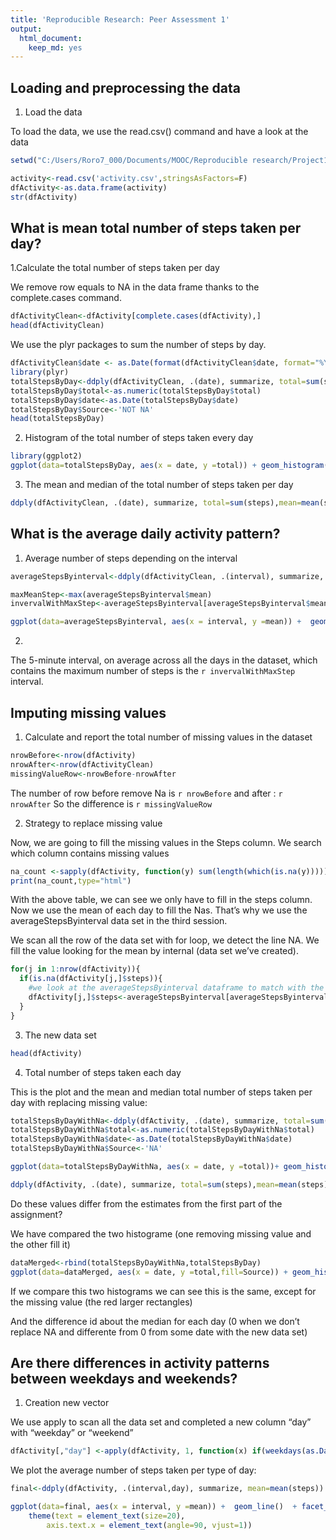 ```yaml
---
title: 'Reproducible Research: Peer Assessment 1'
output:
  html_document:
    keep_md: yes
---
```


## Loading and preprocessing the data

1. Load the data

To load the data, we use the read.csv() command and have a look at the data

```r
setwd("C:/Users/Roro7_000/Documents/MOOC/Reproducible research/Project1/RepData_PeerAssessment1/activity")

activity<-read.csv('activity.csv',stringsAsFactors=F)
dfActivity<-as.data.frame(activity)
str(dfActivity)
```


## What is mean total number of steps taken per day?

1.Calculate the total number of steps taken per day

We remove row equals to NA in the data frame thanks to the complete.cases command.

```r
dfActivityClean<-dfActivity[complete.cases(dfActivity),]
head(dfActivityClean)
```

We use the plyr packages to sum the number of steps by day.
```r

dfActivityClean$date <- as.Date(format(dfActivityClean$date, format="%Y-%m-%d"))
library(plyr)
totalStepsByDay<-ddply(dfActivityClean, .(date), summarize, total=sum(steps))
totalStepsByDay$total<-as.numeric(totalStepsByDay$total)
totalStepsByDay$date<-as.Date(totalStepsByDay$date)
totalStepsByDay$Source<-'NOT NA'
head(totalStepsByDay)
```

2. Histogram of the total number of steps taken every day

```r
library(ggplot2)
ggplot(data=totalStepsByDay, aes(x = date, y =total)) + geom_histogram(stat = "identity",, fill="#D55E00",colour="#0072B2") + theme(text = element_text(size=20))+ ggtitle("Number total of steps by day")
```

3.  The mean and median of the total number of steps taken per day

```r
ddply(dfActivityClean, .(date), summarize, total=sum(steps),mean=mean(steps),median=median(steps))
```


## What is the average daily activity pattern?

1. Average number of steps depending on the interval
```r
averageStepsByinterval<-ddply(dfActivityClean, .(interval), summarize, mean=mean(steps))

maxMeanStep<-max(averageStepsByinterval$mean)
invervalWithMaxStep<-averageStepsByinterval[averageStepsByinterval$mean==maxMeanStep,]$interval

ggplot(data=averageStepsByinterval, aes(x = interval, y =mean)) +  geom_line()+geom_point(data = averageStepsByinterval, aes(x=invervalWithMaxStep, max(mean)), col = 'darkblue',size=5) + geom_text(data = averageStepsByinterval, aes(x=invervalWithMaxStep+250, max(mean), label = "Maximum"),colour='darkblue')
```
 
 2.

The 5-minute interval, on average across all the days in the dataset, which contains the maximum number of steps is the `r invervalWithMaxStep` interval.

## Imputing missing values

1. Calculate and report the total number of missing values in the dataset

```r
nrowBefore<-nrow(dfActivity)
nrowAfter<-nrow(dfActivityClean)
missingValueRow<-nrowBefore-nrowAfter
```

The number of row before remove Na is `r nrowBefore` and after : `r nrowAfter`
So the difference is `r missingValueRow`

2. Strategy to replace missing value

Now, we are going to fill the missing values in the Steps column.
We search which column contains missing values

```r

na_count <-sapply(dfActivity, function(y) sum(length(which(is.na(y)))))
print(na_count,type="html")

```

With the above table, we can see we only have to fill in the steps column.
Now we use the mean of each day to fill the Nas. That's why we use the averageStepsByinterval data set in the third session. 

We scan all the row of the data set with for loop, we detect the line NA. We fill the value looking for the mean by internal (data set we've created).

```r
for(j in 1:nrow(dfActivity)){
  if(is.na(dfActivity[j,]$steps)){
    #we look at the averageStepsByinterval dataframe to match with the coresponding interval value
    dfActivity[j,]$steps<-averageStepsByinterval[averageStepsByinterval$interval==dfActivity[j,]$interval,]$mean
  }
}
```

3. The new data set

```r
head(dfActivity)
```


4. Total number of steps taken each day

This is the plot and the mean and median total number of steps taken per day with replacing missing value:

```r
totalStepsByDayWithNa<-ddply(dfActivity, .(date), summarize, total=sum(steps))
totalStepsByDayWithNa$total<-as.numeric(totalStepsByDayWithNa$total)
totalStepsByDayWithNa$date<-as.Date(totalStepsByDayWithNa$date)
totalStepsByDayWithNa$Source<-'NA'

ggplot(data=totalStepsByDayWithNa, aes(x = date, y =total))+ geom_histogram(stat = "identity",, fill="#D55E00",colour="#0072B2") + theme(text = element_text(size=20))+ ggtitle("Number total of steps by day")

ddply(dfActivity, .(date), summarize, total=sum(steps),mean=mean(steps),median=median(steps))
```

Do these values differ from the estimates from the first part of the assignment?

We have compared the two histograme (one removing missing value and the other fill it)

```r
dataMerged<-rbind(totalStepsByDayWithNa,totalStepsByDay)
ggplot(data=dataMerged, aes(x = date, y =total,fill=Source)) + geom_histogram(stat = "identity",binwidth=1, position="dodge")

```

If we compare this two histograms we can see this is the same, except for the missing value (the red larger rectangles)

And the difference id about the median for each day (0 when we don't replace NA and differente from 0 from some date with the new data set)

## Are there differences in activity patterns between weekdays and weekends?

1. Creation new vector

We use apply to scan all the data set and completed a new column "day" with "weekday" or "weekend"
```r

dfActivity[,"day"] <-apply(dfActivity, 1, function(x) if(weekdays(as.Date(x[2])) %in% c("lundi","mardi","mercredi","jeudi","vendredi")){ "weekday"}else{"weekend"})
```

We plot the average number of steps taken per type of day:

```r
final<-ddply(dfActivity, .(interval,day), summarize, mean=mean(steps))

ggplot(data=final, aes(x = interval, y =mean)) +  geom_line()  + facet_wrap(~ day)+
    theme(text = element_text(size=20),
        axis.text.x = element_text(angle=90, vjust=1))
```
